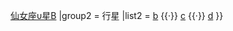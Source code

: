 {{Navbox
|name   = 仙女座υ
|title  = 仙女座υ行星系统
|style  = width:50%; 
|group1 = 恒星
|list1  = [[仙女座υ]] {{·}} [[仙女座υ星B]] 
|group2 = 行星
|list2  = [[仙女座υ星b|b]] {{·}} [[仙女座υ星c|c]] {{·}} [[仙女座υ星d|d]]
}}<noinclude>